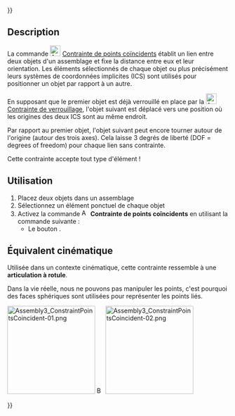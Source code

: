 {{UnfinishedDocu{{#translation:}}}}
<languages/>

{{Docnav/fr
|[[Assembly3_ConstraintPerpendicular/fr|Contrainte perpendiculaire]]
|[[Assembly3_ConstraintPointInPlane/fr|Contrainte point sur plan]]
|[[Assembly3_Workbench/fr|Assembly3]]
|IconL=Assembly_ConstraintPerpendicular.svg‎‎
|IconR=Assembly_ConstraintPointInPlane.svg
|IconC=Assembly3_workbench_icon.svg
}}

{{GuiCommand/fr
|Name=Assembly3 ConstraintPointsCoincident
|Name/fr=Assembly3 Contrainte de points coïncidents
|Icon=Assembly_ConstraintPointCoincident.svg
|Workbenches=[[Assembly3_Workbench/fr|Assembly3]]
}}

== Description ==

La commande [[Image:Assembly_ConstraintPointCoincident.svg|24px]] [[Assembly3_ConstraintPointsCoincident/fr|Contrainte de points coïncidents]] établit un lien entre deux objets d'un assemblage et fixe la distance entre eux et leur orientation. Les éléments sélectionnés de chaque objet ou plus précisément leurs systèmes de coordonnées implicites (ICS) sont utilisés pour positionner un objet par rapport à un autre.

En supposant que le premier objet est déjà verrouillé en place par la [[Image:Assembly ConstraintLock.svg|24px]] [[Assembly3_ConstraintLock/fr|Contrainte de verrouillage]], l'objet suivant est déplacé vers une position où les origines des deux ICS sont au même endroit.

Par rapport au premier objet, l'objet suivant peut encore tourner autour de l'origine (autour des trois axes). Cela laisse 3 degrés de liberté (DOF = degrees of freedom) pour chaque lien sans contrainte.

Cette contrainte accepte tout type d'élément !

<span id="Usage"></span>
== Utilisation == 

# Placez deux objets dans un assemblage
# Sélectionnez un élément ponctuel de chaque objet
# Activez la commande [[Image:Assembly_ConstraintPointCoincident.svg|16px]] '''Contrainte de points coïncidents''' en utilisant la commande suivante :
#* Le bouton {{Button|[[Image:Assembly_ConstraintPointCoincident.svg|16px]] [[Assembly3_ConstraintPointsCoincident/fr|Create "PointsCoincident" constraint]]}}.

<span id="Kinematic_Equivalent"></span>
== Équivalent cinématique ==

Utilisée dans un contexte cinématique, cette contrainte ressemble à une '''articulation à rotule'''.

Dans la vie réelle, nous ne pouvons pas manipuler les points, c'est pourquoi des faces sphériques sont utilisées pour représenter les points liés.

[[Image:Assembly3_ConstraintPointsCoincident-01.png|200px|link=]] [[Image:Button_right.svg|16px|link=]]
[[Image:Assembly3_ConstraintPointsCoincident-02.png|200px|link=]]

{{Caption|Objets contraints avant et après l'exécution du solveur}}

    
{{Docnav/fr
|[[Assembly3_ConstraintPerpendicular/fr|Contrainte perpendiculaire]]
|[[Assembly3_ConstraintPointInPlane/fr|Contrainte point sur plan]]
|[[Assembly3_Workbench/fr|Assembly3]]
|IconL=Assembly_ConstraintPerpendicular.svg‎‎
|IconR=Assembly_ConstraintPointInPlane.svg
|IconC=Assembly3_workbench_icon.svg
}}

{{Userdocnavi{{#translation:}}}}